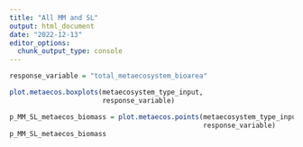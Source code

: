 ```yaml
---
title: "All MM and SL"
output: html_document
date: "2022-12-13"
editor_options: 
  chunk_output_type: console
---
```


```r
response_variable = "total_metaecosystem_bioarea"
```

```r
plot.metaecos.boxplots(metaecosystem_type_input,
                       response_variable)

p_MM_SL_metaecos_biomass = plot.metaecos.points(metaecosystem_type_input,
                                                response_variable)
p_MM_SL_metaecos_biomass
```